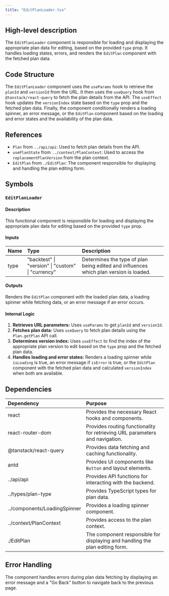 ```yaml
---
title: "EditPlanLoader.tsx"
---
```


## High-level description
The `EditPlanLoader` component is responsible for loading and displaying the appropriate plan data for editing, based on the provided `type` prop. It handles loading states, errors, and renders the `EditPlan` component with the fetched plan data.

## Code Structure
The `EditPlanLoader` component uses the `useParams` hook to retrieve the `planId` and `versionId` from the URL. It then uses the `useQuery` hook from `@tanstack/react-query` to fetch the plan details from the API. The `useEffect` hook updates the `versionIndex` state based on the `type` prop and the fetched plan data. Finally, the component conditionally renders a loading spinner, an error message, or the `EditPlan` component based on the loading and error states and the availability of the plan data.

## References
- `Plan` from `../api/api`: Used to fetch plan details from the API.
- `usePlanState` from `../context/PlanContext`: Used to access the `replacementPlanVersion` from the plan context.
- `EditPlan` from `./EditPlan`: The component responsible for displaying and handling the plan editing form.

## Symbols

### `EditPlanLoader`
#### Description
This functional component is responsible for loading and displaying the appropriate plan data for editing based on the provided `type` prop.

#### Inputs
| Name | Type | Description |
|:-----|:-----|:------------|
| type | "backtest" \| "version" \| "custom" \| "currency" | Determines the type of plan being edited and influences which plan version is loaded. |

#### Outputs
Renders the `EditPlan` component with the loaded plan data, a loading spinner while fetching data, or an error message if an error occurs.

#### Internal Logic
1. **Retrieves URL parameters:** Uses `useParams` to get `planId` and `versionId`.
2. **Fetches plan data:** Uses `useQuery` to fetch plan details using the `Plan.getPlan` API call.
3. **Determines version index:** Uses `useEffect` to find the index of the appropriate plan version to edit based on the `type` prop and the fetched plan data.
4. **Handles loading and error states:** Renders a loading spinner while `isLoading` is true, an error message if `isError` is true, or the `EditPlan` component with the fetched plan data and calculated `versionIndex` when both are available.

## Dependencies
| Dependency | Purpose |
|:-----------|:--------|
| react | Provides the necessary React hooks and components. |
| react-router-dom | Provides routing functionality for retrieving URL parameters and navigation. |
| @tanstack/react-query | Provides data fetching and caching functionality. |
| antd | Provides UI components like `Button` and layout elements. |
| ../api/api | Provides API functions for interacting with the backend. |
| ../types/plan-type | Provides TypeScript types for plan data. |
| ../components/LoadingSpinner | Provides a loading spinner component. |
| ../context/PlanContext | Provides access to the plan context. |
| ./EditPlan | The component responsible for displaying and handling the plan editing form. |

## Error Handling
The component handles errors during plan data fetching by displaying an error message and a "Go Back" button to navigate back to the previous page.

